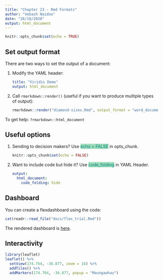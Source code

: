 ```yaml
---
title: "Chapter 23 - Rmd Formats"
author: "Vebash Naidoo"
date: "26/10/2020"
output: html_document
---
```


```r
knitr::opts_chunk$set(echo = TRUE)
```

## Set output format

There are two ways to set the output of a document:

1.  Modify the YAML header: 
    
    ```yaml
    title: "Viridis Demo"
    output: html_document
    ```
    
1.  Call `rmarkdown::render()` (useful if you want to produce multiple types of output):
    
    ```r
    rmarkdown::render("diamond-sizes.Rmd", output_format = "word_document")
    ```
    
To get help: `?rmarkdown::html_document`    

## Useful options

1. Sending to decision makers? Use <span style="color: #008080;background-color:#9FDDBA">echo = FALSE</span> in opts_chunk.

    ```r
    knitr::opts_chunk$set(echo = FALSE)
    ```
    
1. Want to include code but hide it? Use <span style="color: #008080;background-color:#9FDDBA">code_folding</span> in YAML Header.

    ```yaml
    output:
      html_document:
        code_folding: hide
    ```

## Dashboard

You can create a flexdashboard using the code:

```r
cat(readr::read_file("docs/flex_trial.Rmd"))
```

The rendered dashboard is [here](flex_trial.html).

## Interactivity

```r
library(leaflet)
leaflet() %>%
  setView(174.764, -36.877, zoom = 16) %>% 
  addTiles() %>%
  addMarkers(174.764, -36.877, popup = "Maungawhau") 
```
